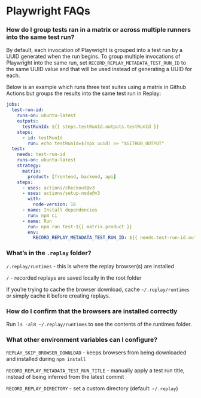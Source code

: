 # Playwright FAQs

### How do I group tests ran in a matrix or across multiple runners into the same test run?

By default, each invocation of Playwright is grouped into a test run by a UUID generated when the run begins. To group multiple invocations of Playwright into the same run, set `RECORD_REPLAY_METADATA_TEST_RUN_ID` to the same UUID value and that will be used instead of generating a UUID for each.

Below is an example which runs three test suites using a matrix in Github Actions but groups the results into the same test run in Replay:

```yaml
jobs:
  test-run-id:
    runs-on: ubuntu-latest
    outputs:
      testRunId: ${{ steps.testRunId.outputs.testRunId }}
    steps:
      - id: testRunId
        run: echo testRunId=$(npx uuid) >> "$GITHUB_OUTPUT"
  test:
    needs: test-run-id
    runs-on: ubuntu-latest
    strategy:
      matrix:
        product: [frontend, backend, api]
    steps:
      - uses: actions/checkout@v3
      - uses: actions/setup-node@v3
        with:
          node-version: 16
      - name: Install dependencies
        run: npm ci
      - name: Run
        run: npm run test-${{ matrix.product }}
        env:
          RECORD_REPLAY_METADATA_TEST_RUN_ID: ${{ needs.test-run-id.outputs.testRunId }}

```

### What’s in the `.replay` folder?

`/.replay/runtimes` - this is where the replay browser(s) are installed

`/` - recorded replays are saved locally in the root folder

If you’re trying to cache the browser download, cache `~/.replay/runtimes` or simply cache it before creating replays.

### How do I confirm that the browsers are installed correctly

Run `ls -alR ~/.replay/runtimes` to see the contents of the runtimes folder.

### What other environment variables can I configure?

`REPLAY_SKIP_BROWSER_DOWNLOAD` - keeps browsers from being downloaded and installed during `npm install`

`RECORD_REPLAY_METADATA_TEST_RUN_TITLE` - manually apply a test run title, instead of being inferred from the latest commit

`RECORD_REPLAY_DIRECTORY` - set a custom directory (default: `~/.replay`)